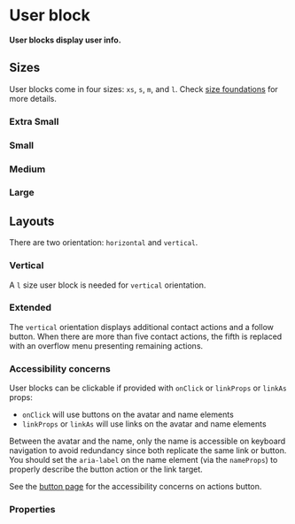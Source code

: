 # User block

**User blocks display user info.**

## Sizes

User blocks come in four sizes: `xs`, `s`, `m`, and `l`.
Check [size foundations](/product/foundations/size) for more details.

### Extra Small

<DemoBlock orientation="horizontal" demo="size-xs" withThemeSwitcher />

### Small

<DemoBlock orientation="horizontal" demo="size-s" withThemeSwitcher />

### Medium

<DemoBlock orientation="horizontal" demo="size-m" withThemeSwitcher />

### Large

<DemoBlock orientation="horizontal" demo="size-l" withThemeSwitcher />

## Layouts

There are two orientation: `horizontal` and `vertical`.

### Vertical

A `l` size user block is needed for `vertical` orientation.

<DemoBlock orientation="horizontal" demo="vertical" withThemeSwitcher />

### Extended

The `vertical` orientation displays additional contact actions and a follow button.
When there are more than five contact actions, the fifth is replaced with an overflow menu presenting remaining actions.

<DemoBlock orientation="horizontal" demo="extended" withThemeSwitcher />

### Accessibility concerns

User blocks can be clickable if provided with `onClick` or `linkProps` or `linkAs` props:
- `onClick` will use buttons on the avatar and name elements
- `linkProps` or `linkAs` will use links on the avatar and name elements

Between the avatar and the name, only the name is accessible on keyboard navigation to avoid redundancy since both
replicate the same link or button. You should set the `aria-label` on the name element (via the `nameProps`) to properly
describe the button action or the link target.

See the [button page](../button#accessibility-concerns) for the accessibility concerns on actions button.

### Properties

<PropTable component="UserBlock" />
